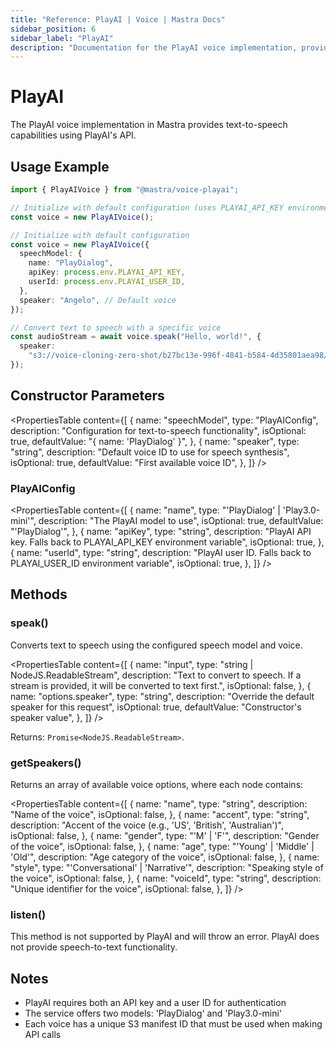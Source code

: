 ```yaml
---
title: "Reference: PlayAI | Voice | Mastra Docs"
sidebar_position: 6
sidebar_label: "PlayAI"
description: "Documentation for the PlayAI voice implementation, providing text-to-speech capabilities."
---
```


# PlayAI

The PlayAI voice implementation in Mastra provides text-to-speech capabilities using PlayAI's API.

## Usage Example

```typescript
import { PlayAIVoice } from "@mastra/voice-playai";

// Initialize with default configuration (uses PLAYAI_API_KEY environment variable and PLAYAI_USER_ID environment variable)
const voice = new PlayAIVoice();

// Initialize with default configuration
const voice = new PlayAIVoice({
  speechModel: {
    name: "PlayDialog",
    apiKey: process.env.PLAYAI_API_KEY,
    userId: process.env.PLAYAI_USER_ID,
  },
  speaker: "Angelo", // Default voice
});

// Convert text to speech with a specific voice
const audioStream = await voice.speak("Hello, world!", {
  speaker:
    "s3://voice-cloning-zero-shot/b27bc13e-996f-4841-b584-4d35801aea98/original/manifest.json", // Dexter voice
});
```

## Constructor Parameters

<PropertiesTable
  content={[
    {
      name: "speechModel",
      type: "PlayAIConfig",
      description: "Configuration for text-to-speech functionality",
      isOptional: true,
      defaultValue: "{ name: 'PlayDialog' }",
    },
    {
      name: "speaker",
      type: "string",
      description: "Default voice ID to use for speech synthesis",
      isOptional: true,
      defaultValue: "First available voice ID",
    },
  ]}
/>

### PlayAIConfig

<PropertiesTable
  content={[
    {
      name: "name",
      type: "'PlayDialog' | 'Play3.0-mini'",
      description: "The PlayAI model to use",
      isOptional: true,
      defaultValue: "'PlayDialog'",
    },
    {
      name: "apiKey",
      type: "string",
      description:
        "PlayAI API key. Falls back to PLAYAI_API_KEY environment variable",
      isOptional: true,
    },
    {
      name: "userId",
      type: "string",
      description:
        "PlayAI user ID. Falls back to PLAYAI_USER_ID environment variable",
      isOptional: true,
    },
  ]}
/>

## Methods

### speak()

Converts text to speech using the configured speech model and voice.

<PropertiesTable
  content={[
    {
      name: "input",
      type: "string | NodeJS.ReadableStream",
      description:
        "Text to convert to speech. If a stream is provided, it will be converted to text first.",
      isOptional: false,
    },
    {
      name: "options.speaker",
      type: "string",
      description: "Override the default speaker for this request",
      isOptional: true,
      defaultValue: "Constructor's speaker value",
    },
  ]}
/>

Returns: `Promise<NodeJS.ReadableStream>`.

### getSpeakers()

Returns an array of available voice options, where each node contains:

<PropertiesTable
  content={[
    {
      name: "name",
      type: "string",
      description: "Name of the voice",
      isOptional: false,
    },
    {
      name: "accent",
      type: "string",
      description: "Accent of the voice (e.g., 'US', 'British', 'Australian')",
      isOptional: false,
    },
    {
      name: "gender",
      type: "'M' | 'F'",
      description: "Gender of the voice",
      isOptional: false,
    },
    {
      name: "age",
      type: "'Young' | 'Middle' | 'Old'",
      description: "Age category of the voice",
      isOptional: false,
    },
    {
      name: "style",
      type: "'Conversational' | 'Narrative'",
      description: "Speaking style of the voice",
      isOptional: false,
    },
    {
      name: "voiceId",
      type: "string",
      description: "Unique identifier for the voice",
      isOptional: false,
    },
  ]}
/>
### listen()

This method is not supported by PlayAI and will throw an error. PlayAI does not provide speech-to-text functionality.

## Notes

- PlayAI requires both an API key and a user ID for authentication
- The service offers two models: 'PlayDialog' and 'Play3.0-mini'
- Each voice has a unique S3 manifest ID that must be used when making API calls
